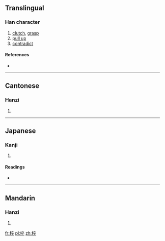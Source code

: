 ==Translingual==

===Han character===
{{Han char|rn=64|rad=手|as=08|sn=11|four=5004<sub>8</sub>|canj=手卜人十 (QYOJ)}}

# [[clutch]], [[grasp]]
# [[pull up]]
# [[contradict]]

====References====
* {{Han ref|kx=0436.020|dkj=12225|dj=0785.150|hdz=31904.030|uh=637D|ud=25469|bh=D56A|bd=54634}}

----

==Cantonese==

===Hanzi===
{{yue-hanzi|jyut=|y=chyut3, jeut1}}

# {{defn|lang=yue|sort=手08}}

----

==Japanese==

===Kanji===
{{ja-kanji|grade=|rs=手08}}

# {{defn|lang=ja|sort=手08}}

====Readings====
* {{ja-readings|on=[[そつ]] (sotsu), [[そち]] (sochi), [[ちゅつ]] (chutsu), [[じゅち]] (juchi), [[さい]] (sai), [[すい]] (sui)|kun=[[つかむ]] (tsukamu)}}

----

==Mandarin==

===Hanzi===
{{cmn-hanzi|pin=[[zú]] ([[zu2]]), [[zuó]] ([[zuo2]])|wg=tsu<sup>2</sup>, tso<sup>2</sup>}}

# {{defn|lang=cmn|sort=手08}}

[[fr:捽]]
[[pl:捽]]
[[zh:捽]]
